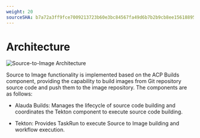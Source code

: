 ```yaml
---
weight: 20
sourceSHA: b7a72a3ff9fce7009213723b60e3bc84567fa49d6b7b2b9cb8ee156188954089
---
```


# Architecture

![Source-to-Image Architecture](./assets/s2i-archtecture.png "Source-to-Image Architecture")

Source to Image functionality is implemented based on the ACP Builds component,
providing the capability to build images from Git repository source code and push them to the image repository.
The components are as follows:

- Alauda Builds: Manages the lifecycle of source code building and coordinates the Tekton component to execute source code building.

- Tekton: Provides TaskRun to execute Source to Image building and workflow execution.
